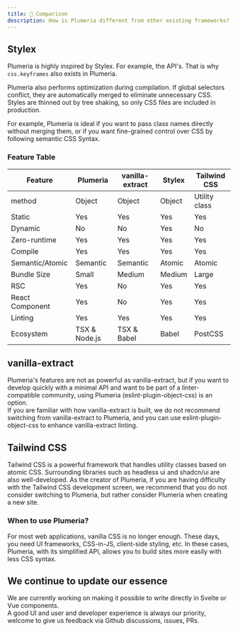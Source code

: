 ```yaml
---
title: 📙 Comparison
description: How is Plumeria different from other existing frameworks?
---
```


## Stylex

Plumeria is highly inspired by Stylex. For example, the API's. That is why
`css.keyframes` also exists in Plumeria.

Plumeria also performs optimization during compilation.
If global selectors conflict, they are automatically merged to eliminate unnecessary CSS.
Styles are thinned out by tree shaking, so only CSS files are included in production.

For example, Plumeria is ideal if you want to pass class names directly without merging them, or if you want fine-grained control over CSS by following semantic CSS Syntax.

### Feature Table

| Feature         | Plumeria      | vanilla-extract | Stylex | Tailwind CSS  |
| --------------- | ------------- | --------------- | ------ | ------------- |
| method          | Object        | Object          | Object | Utility class |
| Static          | Yes           | Yes             | Yes    | Yes           |
| Dynamic         | No            | No              | Yes    | No            |
| Zero-runtime    | Yes           | Yes             | Yes    | Yes           |
| Compile         | Yes           | Yes             | Yes    | Yes           |
| Semantic/Atomic | Semantic      | Semantic        | Atomic | Atomic        |
| Bundle Size     | Small         | Medium          | Medium | Large         |
| RSC             | Yes           | No              | Yes    | Yes           |
| React Component | Yes           | No              | Yes    | Yes           |
| Linting         | Yes           | Yes             | Yes    | Yes           |
| Ecosystem       | TSX & Node.js | TSX & Babel     | Babel  | PostCSS       |

## vanilla-extract

Plumeria's features are not as powerful as vanilla-extract, but if you want to develop quickly with a minimal API and want to be part of a linter-compatible community, using Plumeria (eslint-plugin-object-css) is an option.  
If you are familiar with how vanilla-extract is built, we do not recommend switching from vanilla-extract to Plumeria, and you can use eslint-plugin-object-css to enhance vanilla-extract linting.

## Tailwind CSS

Tailwind CSS is a powerful framework that handles utility classes based on atomic CSS.
Surrounding libraries such as headless ui and shadcn/ui are also well-developed.
As the creator of Plumeria, if you are having difficulty with the Tailwind CSS development screen, we recommend that you do not consider switching to Plumeria, but rather consider Plumeria when creating a new site.

### When to use Plumeria?

For most web applications, vanilla CSS is no longer enough. These days, you need UI frameworks, CSS-in-JS, client-side styling, etc. In these cases, Plumeria, with its simplified API, allows you to build sites more easily with less CSS syntax.

## We continue to update our essence

We are currently working on making it possible to write directly in Svelte or Vue components.  
A good UI and user and developer experience is always our priority, welcome to give us feedback via Github discussions, issues, PRs.
